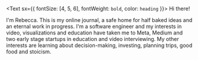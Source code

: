 <Text sx={{ fontSize: [4, 5, 6], fontWeight: `bold`, color: `heading` }}>
  Hi there!
</Text>

I'm Rebecca. This is my online journal, a safe home for half baked ideas and an eternal work in progress. I'm a software engineer and my interests in video, visualizations and education have taken me to Meta, Medium and two early stage startups in education and video interviewing. My other interests are learning about decision-making, investing, planning trips, good food and stoicism.
